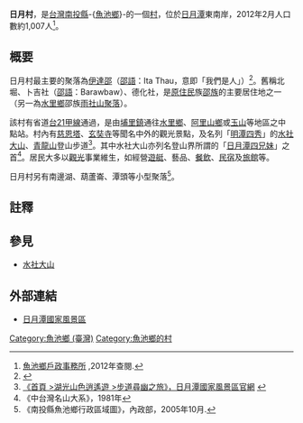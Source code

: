 {{ROC Village or Li Info
| Village/LiName = 日月
| Village/Li = 村
| City/CountyName = 南投縣
| DivName = -{魚池鄉}-
| OldName = 德化社、北堀
| AreaTotal = 15.18
| Sub = 10
| HouseholdTotal = 353
| YearMonth = 2012年2月
| PopTotal = 1,007
| Male = 503
| Female = 504
| Longitude = 
| Latitude = 
| Neighbors = [[頭社村|頭社村]]、[[水社村|水社村]]、[[大林村|大林村]]、[[東光村|東光村]]
| MapLocation = 
| Head = 黃益琪 
| Address =  日月村文化街74號 
| Website = 
| Photo = 日月潭 Sun Moon Lake - panoramio (15).jpg
| Photo size = <!-- 村里圖片尺寸（請自行加上px）-->
| Caption = 
| DataSource = *戶口資料：[http://yccghr.nantou.gov.tw/default.asp -{魚池}-鄉戶政事務所]
*村里簡介：[http://www.yuchih.gov.tw/default.asp 南投縣魚池鄉公所]
}}

'''日月村'''，是[[台灣|台灣]][[南投縣|南投縣]]-{[[魚池鄉_(臺灣)|魚池鄉]]}-的一個[[村|村]]，位於[[日月潭|日月潭]]東南岸，2012年2月人口數約1,007人<ref>[http://yccghr.nantou.gov.tw/default.asp 魚池鄉戶政事務所] {{Wayback|url=http://yccghr.nantou.gov.tw/default.asp |date=20150209202034 }},2012年查閱.</ref>。

==概要==
日月村最主要的聚落為[[伊達邵|伊達邵]]（[[邵語|邵語]]：Ita Thau，意即「我們是人」）<ref>{{Cite web |url=http://www.sunmoonlake.gov.tw/TW/03000809.aspx |title=《首頁 >擁抱日月潭 >環潭風光 >伊達邵》，日月潭國家風景區官網 |access-date=2012-03-12 |archive-url=https://web.archive.org/web/20120327043412/http://www.sunmoonlake.gov.tw/TW/03000809.aspx |archive-date=2012-03-27 |dead-url=yes }}</ref>。舊稱北堀、卜吉社（[[邵語|邵語]]：Barawbaw）、德化社，是[[原住民|原住民]]族[[邵族|邵族]]的主要居住地之一（另一為[[水里鄉|水里鄉]]邵族[[雨社山聚落|雨社山聚落]]）。

該村有省道[[台21線|台21甲線]]通過，是由[[埔里鎮|埔里鎮]]通往[[水里鄉|水里鄉]]、[[阿里山鄉|阿里山鄉]]或[[玉山|玉山]]等地區之中點站。村內有[[慈恩塔|慈恩塔]]、[[玄奘寺|玄奘寺]]等聞名中外的觀光景點，及名列「[[明潭四秀|明潭四秀]]」的[[水社大山|水社大山]]、[[青龍山|青龍山]]登山步道<ref>[http://www.sunmoonlake.gov.tw/TW/02000474.aspx 《首頁 >湖光山色逍遙遊 >步道尋幽之旅》，日月潭國家風景區官網] {{Wayback|url=http://www.sunmoonlake.gov.tw/TW/02000474.aspx |date=20120314102919 }}</ref>。其中水社大山亦列名登山界所謂的「[[明潭四秀|日月潭四兄妹]]」之首<ref>《中台灣名山大系》，1981年</ref>。居民大多以[[觀光|觀光]]事業維生，如經營[[遊艇|遊艇]]、藝品、[[烹饪|餐飲]]、[[民宿|民宿]]及[[酒店|旅館]]等。

日月村另有南邊湖、葫蘆崙、潭頭等小型聚落<ref>《南投縣魚池鄉行政區域圖》，內政部，2005年10月.</ref>。

==註釋==
{{reflist|2}}

==參見==
*[[水社大山|水社大山]]

==外部連結==
*[https://web.archive.org/web/20120309171216/http://www.sunmoonlake.gov.tw/welcome.aspx 日月潭國家風景區]
 
{{台灣地理小作品}}

[[Category:魚池鄉_(臺灣)|Category:魚池鄉 (臺灣)]]
[[Category:魚池鄉的村|Category:魚池鄉的村]]